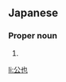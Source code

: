 ==Japanese==
{{ja-kanjitab|きみ|や}}

===Proper noun===
{{ja-pos|きみや|proper}}

# {{given name|male|lang=ja|sort=きみや}}

[[li:公也]]